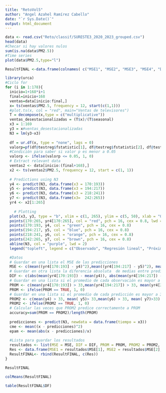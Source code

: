 ```yaml
---
title: "RetoVol5"
author: "Angel Azahel Ramírez Cabello"
date: "`r Sys.Date()`"
output: html_document
---
```


```r
data <- read.csv("Reto/classif/SURESTE3_2020_2023_grouped.csv")
head(data)
#Checar si hay valores nulos
sum(is.na(data$PM2.5))
#Time series
plot(data$PM2.5,type="l")


```
```r
ResultFINAL <-data.frame(colnames( c("MSE1", "MSE2", "MSE3", "MSE4", "DIF1", "DIF2", "DIF3", "DIF4", "accuracy", "cme", "epam","DF")))
```


```r
library(urca)
#Ciclo for
for (i in 1:178){
  inicio=1+168*i+1
  final=inicio+168
  ventas=data[inicio:final,]
  x= ts(ventas$PM2.5, frequency = 12, start(c(1,1)))
  #plot.ts(x, col = "red", main="Ventas de televisores")
  T = decompose(x,type = c("multiplicative"))
  ventas_desestacionalizadas = (T$x)/(T$seasonal)
  x3 = 1:169
  y3 = x#ventas_desestacionalizadas
  N3 = lm(y3~x3)
  
  df = ur.df(x, type = "none", lags = 0)
  valorp=pf(df@testreg$fstatistic[1], df@testreg$fstatistic[2], df@testreg$fstatistic[3], lower.tail = FALSE)
  #Condición para saber si valor p es menor a 0.05
  valorp <- ifelse(valorp <= 0.05, 1, 0)
  # Extract relevant data
  ventas2 <- data[inicio:(final+168),]
  x2 <- ts(ventas2$PM2.5, frequency = 12, start = c(1, 1))
  
  # Predictions using N3
  y4 <- predict(N3, data.frame(x3 = 170:193))
  y5 <- predict(N3, data.frame(x3 = 194:217))
  y6 <- predict(N3, data.frame(x3 = 218:241))
  y7 <- predict(N3, data.frame(x3=  242:265))
  yr4 <- x2[1:265]
  
    # Plotting
  plot(x3, y3, type = "b", xlim = c(1, 265), ylim = c(5, 50), xlab = "Observation", ylab = "PM2.5 Levels", main = "PREDICCION CONCENTRACION PM2.5")
  points(170:265, yr4[170:265], col = "red", pch = 16, cex = 0.8, lwd = 2, xlab = "Observation", ylab = "PM2.5 Levels", main = "ARIMA Model Prediction")
  points(170:193, y4, col = "green", pch = 16, cex = 0.8)
  points(194:217, y5, col = "blue", pch = 16, cex = 0.8)
  points(218:241, y6, col = "orange", pch = 16, cex = 0.8)
  points(242:265, y7, col = "brown", pch = 16, cex = 0.8)
  abline(N3, col = "purple", lwd = 2)
  legend("topleft", legend = c("Observado", "Regresión lineal", "Próximos 4 días"), col = c("black", "purple", "red"), pch = c(16, 16, 16))

  #Datos
  # Guardar en una lista el MSE de las predicciones
  MSE <- c(mean((yr4[170:193] - y4)^2),mean((yr4[194:217] - y5)^2), mean((yr4[218:241] - y6)^2), mean((yr4[242:265] - y7)^2))
  # Guardar en otra lista la diferencia absoluta  de medias entre predicciones y observaciones
  DIF <- c(abs(mean(yr4[170:193]) - mean(y4)), abs(mean(yr4[194:217]) - mean(y5)),abs(mean(yr4[218:241]) - mean(y6)),abs(mean(yr4[242:265]) - mean(y7)))
  # Guardar en una lista si el promedio de cada observación es mayor a 30
  PROM <- c(mean(yr4[170:193]) > 33,mean(yr4[194:217]) > 33, mean(yr4[218:241]) > 33, mean(yr4[242:265]) > 33)
  PROM <- ifelse(PROM == TRUE, 1, 0)
  # Guardar en una lista si el promedio de cada predicción es mayor a 30
  PROM2 <- c(mean(y4) > 33, mean( y5)> 33,mean(y6) > 33, mean( y7)>33)
  PROM2 <- ifelse(PROM2 == TRUE, 1, 0)
  # Calcular las veces que PROM2 predice correctamente a PROM
  accuracy=sum(PROM == PROM2)/length(PROM)
  
  predicciones <- predict(N3, newdata = data.frame(tiempo = x3))
  cme <- mean((x - predicciones)^2)
  epam <- mean(abs(x - predicciones)/x)
  
  #Lista para guardar los resultados
  resultados <- list(MSE = MSE, DIF = DIF, PROM = PROM, PROM2 = PROM2, accuracy = accuracy, cme = cme, epam = epam, valorP=valorp)# Guardar todos los 
  Res <- data.frame(MSE1 = resultados$MSE[1], MSE2 = resultados$MSE[2],MSE3 = resultados$MSE[3],MSE4 = resultados$MSE[4] , DIF1= resultados$DIF[1],DIF2= resultados$DIF[2], DIF3= resultados$DIF[3],DIF4= resultados$DIF[4], accuracy = resultados$accuracy, cme = resultados$cme, epam = resultados$epam, DF = resultados$valorP)
  ResultFINAL<- rbind(ResultFINAL, c(Res))
}
```

```r
ResultFINAL
```

```r
colMeans(ResultFINAL)
```

```r
table(ResultFINAL$DF)
```




